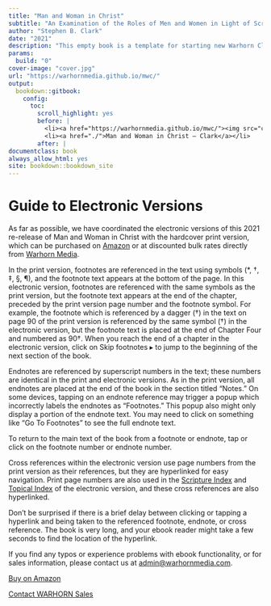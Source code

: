 ```yaml
--- 
title: "Man and Woman in Christ"
subtitle: "An Examination of the Roles of Men and Women in Light of Scripture and the Social Sciences"
author: "Stephen B. Clark"
date: "2021"
description: "This empty book is a template for starting new Warhorn Classics book projects."
params:
  build: "0"
cover-image: "cover.jpg"
url: "https://warhornmedia.github.io/mwc/"
output: 
  bookdown::gitbook:
    config:
      toc:
        scroll_highlight: yes
        before: |
          <li><a href="https://warhornmedia.github.io/mwc/"><img src="cover.jpg" width="260"></a></li>
          <li><a href="./">Man and Woman in Christ — Clark</a></li>
        after: |
documentclass: book
always_allow_html: yes
site: bookdown::bookdown_site
---
```


# Guide to Electronic Versions {- #G2EV}

<p class="BODY-STYLES_Chapter-Opening"><span class="Opening-Drop-Words">As</span> far as possible, we have coordinated the electronic versions of this 2021 re-release of <span class="Italic">Man and Woman in Christ</span> with the hardcover print version, which can be purchased on <a href="https://www.amazon.com/dp/1940017300/ref=cm_sw_em_r_mt_dp_E8EBSPCHBCXJH1FSTSE7">Amazon</a> or at discounted bulk rates directly from <a href="https://warhornmedia.com/2021/03/30/book-orders/">Warhorn Media</a>.</p>
<p class="BODY-STYLES_Body">In the print version, footnotes are referenced in the text using symbols (*, †, ‡, §, ¶), and the footnote text appears at the bottom of the page. In this electronic version, footnotes are referenced with the same symbols as the print version, but the footnote text appears at the end of the chapter, preceded by the print version page number and the footnote symbol. For example, the footnote which is referenced by a dagger (†) in the text on page&#160;90 of the print version is referenced by the same symbol (†) in the electronic version, but the footnote text is placed at the end of Chapter Four and numbered as 90†. When you reach the end of a chapter in the electronic version, click on <span class="Italic">Skip footnotes ▸</span> to jump to the beginning of the next section of the book.</p>
<p class="BODY-STYLES_Body">Endnotes are referenced by superscript numbers in the text; these numbers are identical in the print and electronic versions. As in the print version, all endnotes are placed at the end of the book in the section titled “Notes.” On some devices, tapping on an endnote reference may trigger a popup which incorrectly labels the endnotes as “Footnotes.” This popup also might only display a portion of the endnote text. You may need to click on something like “Go To Footnotes” to see the full endnote text.</p>
<p class="BODY-STYLES_Body">To return to the main text of the book from a footnote or endnote, tap or click on the footnote number or endnote number.</p>
<p class="BODY-STYLES_Body">Cross references within the electronic version use page numbers from the print version as their references, but they are hyperlinked for easy navigation. Print page numbers are also used in the [Scripture Index](#scripture-index){style="font-weight:normal;"} and [Topical Index](#topical-index){style="font-weight:normal;"} of the electronic version, and these cross references are also hyperlinked.</p>
<p class="BODY-STYLES_Body">Don’t be surprised if there is a brief delay between clicking or tapping a hyperlink and being taken to the referenced footnote, endnote, or cross reference. The book is very long, and your ebook reader might take a few seconds to find the location of the hyperlink.</p>
<p class="BODY-STYLES_Body">If you find any typos or experience problems with ebook functionality, or for sales information, please contact us at <a href="mailto:admin@warhornmedia.com">admin@warhornmedia.com</a>.</p>
<div class="Buy-Buttons">
<p class="Buy-Button"><a href="https://www.amazon.com/dp/1940017300/ref=cm_sw_em_r_mt_dp_E8EBSPCHBCXJH1FSTSE7">Buy on Amazon</a></p>
<p class="Buy-Button"><a href="https://warhornmedia.com/contact-us/">Contact WARHORN Sales</a></p>
</div>
